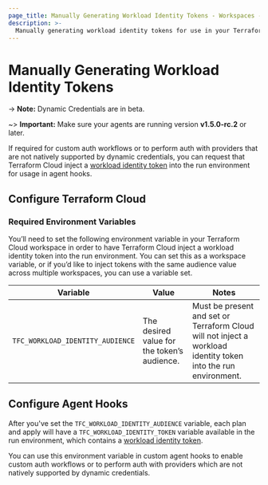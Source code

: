 ```yaml
---
page_title: Manually Generating Workload Identity Tokens - Workspaces - Terraform Cloud
description: >-
  Manually generating workload identity tokens for use in your Terraform Cloud runs.
---
```


# Manually Generating Workload Identity Tokens

-> **Note:** Dynamic Credentials are in beta.

~> **Important:** Make sure your agents are running version **v1.5.0-rc.2** or later.

If required for custom auth workflows or to perform auth with providers that are not natively supported by dynamic credentials, you can request that Terraform Cloud inject a [workload identity token](/workspaces/dynamic-provider-credentials/workload-identity) into the run environment for usage in agent hooks.
## Configure Terraform Cloud
### Required Environment Variables
You’ll need to set the following environment variable in your Terraform Cloud workspace in order to have Terraform Cloud inject a workload identity token into the run environment. You can set this as a workspace variable, or if you’d like to inject tokens with the same audience value across multiple workspaces, you can use a variable set.

| Variable                         | Value                                       | Notes                                                                                                          |
|----------------------------------|---------------------------------------------|----------------------------------------------------------------------------------------------------------------|
| `TFC_WORKLOAD_IDENTITY_AUDIENCE` | The desired value for the token’s audience. | Must be present and set or Terraform Cloud will not inject a workload identity token into the run environment. |

## Configure Agent Hooks
After you've set the `TFC_WORKLOAD_IDENTITY_AUDIENCE` variable, each plan and apply will have a `TFC_WORKLOAD_IDENTITY_TOKEN` variable available in the run environment, which contains a [workload identity token](/workspaces/dynamic-provider-credentials/workload-identity).

You can use this environment variable in custom agent hooks to enable custom auth workflows or to perform auth with providers which are not natively supported by dynamic credentials.
